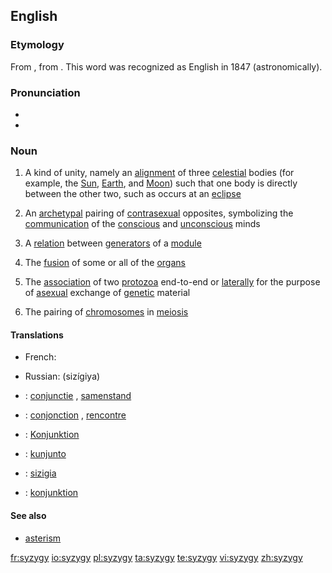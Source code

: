 {{was wotd|2006|January|28}}
==English==

===Etymology===
From {{etyl|LL.}} {{term|syzygia||lang=la|conjunction}}, from {{etyl|grc|en}} {{term|σύζυγος||tr=syzygos|lang=grc|yoked together}}. This word was recognized as English in 1847 (astronomically).

===Pronunciation===
* {{SAMPA|/"sIz.IdZ.i/}}
* {{IPA|/ˈsɪz.ɪdʒ.i/}}

===Noun===
{{wikipedia}}
{{en-noun|syzyg|ies}}

# {{context|astronomy|astrology}} A kind of unity, namely an [[alignment]] of three [[celestial]] bodies (for example, the [[Sun]], [[Earth]], and [[Moon]]) such that one body is directly between the other two, such as occurs at an [[eclipse]]
# {{psychology}} An [[archetypal]] pairing of [[contrasexual]] opposites, symbolizing the [[communication]] of the [[conscious]] and [[unconscious]] minds
# {{mathematics}} A [[relation]] between [[generator|generators]] of a [[module]]
# {{medicine}} The [[fusion]] of some or all of the [[organs]]
# {{zoology}} The [[association]] of two [[protozoa]] end-to-end or [[laterally]] for the purpose of [[asexual]] exchange of [[genetic]] material
# {{zoology}} The pairing of [[chromosome|chromosomes]] in [[meiosis]]

====Translations====
{{trans-top|astronomical conjunction}}
* French: {{t+|fr|syzygie|f}}
{{trans-mid}}
* Russian: {{t+|ru|сизигия|f}} (sizígiya)
{{trans-bottom}}

{{checktrans-top}}
* {{ttbc|nl}}: [[conjunctie]] {{f}}, [[samenstand]] {{m}}
* {{ttbc|fr}}: [[conjonction]] {{f}}, [[rencontre]] {{m}}
* {{ttbc|de}}: [[Konjunktion]] {{f}}
{{trans-mid}}
* {{ttbc|io}}: [[kunjunto]]
* {{ttbc|it}}: [[sizigia]] {{f}}
* {{ttbc|sv}}: [[konjunktion]] {{c}}
{{trans-bottom}}

====See also====
* [[asterism]]

[[fr:syzygy]]
[[io:syzygy]]
[[pl:syzygy]]
[[ta:syzygy]]
[[te:syzygy]]
[[vi:syzygy]]
[[zh:syzygy]]